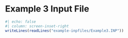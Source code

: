 
# Example 3 Input File {.unnumbered}

```r
#| echo: false
#| column: screen-inset-right
writeLines(readLines("example-inpfiles/Example3.INP"))
```

